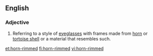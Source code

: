 ==English==

===Adjective===
{{en-adj|head=[[horn]] - [[rimmed]]|-}}
{{wikipedia|horn-rimmed glasses}}

# Referring to a style of [[eyeglasses]] with frames made from [[horn]] or [[tortoise shell]] or a material that resembles such.

[[et:horn-rimmed]]
[[fi:horn-rimmed]]
[[vi:horn-rimmed]]